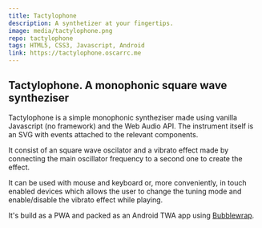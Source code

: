 ```yaml
---
title: Tactylophone
description: A synthetizer at your fingertips.
image: media/tactylophone.png
repo: tactylophone
tags: HTML5, CSS3, Javascript, Android
link: https://tactylophone.oscarrc.me
---
```


## Tactylophone. A monophonic square wave syntheziser

Tactylophone is a simple monophonic syntheziser made using vanilla Javascript (no framework) and the Web Audio API. The instrument itself is an SVG with events attached to the relevant components.

It consist of an square wave oscilator and a vibrato effect made by connecting the main oscillator frequency to a second one to create the effect.

It can be used with mouse and keyboard or, more conveniently, in touch enabled devices which allows the user to change the tuning mode and enable/disable the vibrato effect while playing.

It's build as a PWA and packed as an Android TWA app using [Bubblewrap](/blog/1_PWA_to_TWA.mdx).
